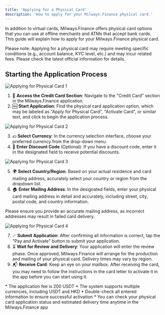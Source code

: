 ```yaml
---
title: 'Applying for a Physical Card'
description: 'How to apply for your Milways.Finance physical card.'
---
```


<Info>
In addition to virtual cards, Milways.Finance offers physical card options that you can use at offline merchants and ATMs that accept bank cards. This guide will explain how to apply for your Milways.Finance physical card.
</Info>

<Tip>Please note: Applying for a physical card may require meeting specific conditions (e.g., account balance, KYC level, etc.) and may incur related fees. Please check the latest official information for details.</Tip>

## Starting the Application Process

![Applying for Physical Card 1](https://milways.gitbook.io/~gitbook/image?url=https%3A%2F%2F905664024-files.gitbook.io%2F%7E%2Ffiles%2Fv0%2Fb%2Fgitbook-x-prod.appspot.com%2Fo%2Fspaces%252FBdfmzoYxBtV1Xo4FcaHt%252Fuploads%252FlWje2JMEPe2IGcJflVBL%252F9.png%3Falt%3Dmedia%26token%3D5788937a-5cfa-4160-980d-776390cdadab&width=768&dpr=4&quality=100&sign=fc231d02&sv=2)

1. 🏦 **Access the Credit Card Section**: Navigate to the "Credit Card" section in the Milways.Finance application.
2. 🆕 **Start Application**: Find the physical card application option, which may be labeled as "Apply for Physical Card", "Activate Card", or similar text, and click to begin the application process.

![Applying for Physical Card 2](https://milways.gitbook.io/~gitbook/image?url=https%3A%2F%2F905664024-files.gitbook.io%2F%7E%2Ffiles%2Fv0%2Fb%2Fgitbook-x-prod.appspot.com%2Fo%2Fspaces%252FBdfmzoYxBtV1Xo4FcaHt%252Fuploads%252F7bcsYosh2fa6DEHG5VdY%252F10.png%3Falt%3Dmedia%26token%3Dc2ada62c-d25e-40c6-b859-fa26a5895ab0&width=768&dpr=4&quality=100&sign=59cfd242&sv=2)

3. 💵 **Select Currency**: In the currency selection interface, choose your preferred currency from the drop-down menu.
4. 🎁 **Enter Discount Code** (Optional): If you have a discount code, enter it in the designated field to receive potential discounts.

![Applying for Physical Card 3](https://milways.gitbook.io/~gitbook/image?url=https%3A%2F%2F905664024-files.gitbook.io%2F%7E%2Ffiles%2Fv0%2Fb%2Fgitbook-x-prod.appspot.com%2Fo%2Fspaces%252FBdfmzoYxBtV1Xo4FcaHt%252Fuploads%252F0ficBG6af8T9fMf8FVls%252F11.png%3Falt%3Dmedia%26token%3D9ebd3cd2-7c44-4b13-8847-feb61f9246ec&width=768&dpr=4&quality=100&sign=13af048c&sv=2)

5. 🌍 **Select Country/Region**: Based on your actual residence and card mailing address, accurately select your country or region from the dropdown list.
6. 🏠 **Enter Mailing Address**: In the designated fields, enter your physical card mailing address in detail and accurately, including street, city, postal code, and country information.

<Warning>Please ensure you provide an accurate mailing address, as incorrect addresses may result in failed card delivery.</Warning>

![Applying for Physical Card 4](https://milways.gitbook.io/~gitbook/image?url=https%3A%2F%2F905664024-files.gitbook.io%2F%7E%2Ffiles%2Fv0%2Fb%2Fgitbook-x-prod.appspot.com%2Fo%2Fspaces%252FBdfmzoYxBtV1Xo4FcaHt%252Fuploads%252FAPbR1HdLKNVMi9fD0t5m%252F12.png%3Falt%3Dmedia%26token%3D9201a07e-e370-41a2-859d-e0f0683b6834&width=768&dpr=4&quality=100&sign=676359cd&sv=2)

7. ✅ **Submit Application**: After confirming all information is correct, tap the "Pay and Activate" button to submit your application.
8. ⏳ **Wait for Review and Delivery**: Your application will enter the review phase. Once approved, Milways.Finance will arrange for the production and mailing of your physical card. Delivery times may vary by region.
9. 📬 **Receive Card**: Keep an eye on your mailbox. After receiving the card, you may need to follow the instructions in the card letter to activate it in the app before you can start using it.

<Tip>
* The application fee is 200 USDT
* The system supports multiple currencies, including USDT and HKD
* Double-check all entered information to ensure successful activation
* You can check your physical card application status and estimated delivery time anytime in the Milways.Finance app
</Tip>
